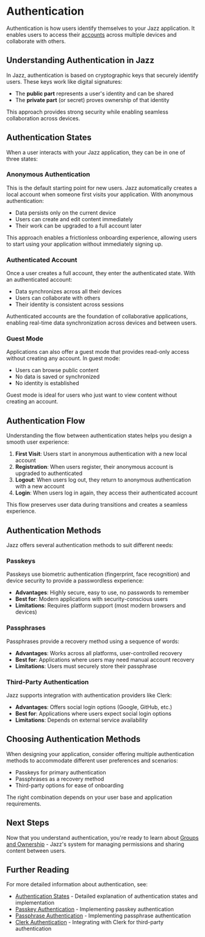 
# Authentication

Authentication is how users identify themselves to your Jazz application. It enables users to access their [accounts](/docs/building-with-jazz/accounts) across multiple devices and collaborate with others.

## Understanding Authentication in Jazz

In Jazz, authentication is based on cryptographic keys that securely identify users. These keys work like digital signatures:

- The **public part** represents a user's identity and can be shared
- The **private part** (or secret) proves ownership of that identity

This approach provides strong security while enabling seamless collaboration across devices.

## Authentication States

When a user interacts with your Jazz application, they can be in one of three states:

### Anonymous Authentication

This is the default starting point for new users. Jazz automatically creates a local account when someone first visits your application. With anonymous authentication:

- Data persists only on the current device
- Users can create and edit content immediately
- Their work can be upgraded to a full account later

This approach enables a frictionless onboarding experience, allowing users to start using your application without immediately signing up.

### Authenticated Account

Once a user creates a full account, they enter the authenticated state. With an authenticated account:

- Data synchronizes across all their devices
- Users can collaborate with others
- Their identity is consistent across sessions

Authenticated accounts are the foundation of collaborative applications, enabling real-time data synchronization across devices and between users.

### Guest Mode

Applications can also offer a guest mode that provides read-only access without creating any account. In guest mode:

- Users can browse public content
- No data is saved or synchronized
- No identity is established

Guest mode is ideal for users who just want to view content without creating an account.

## Authentication Flow

Understanding the flow between authentication states helps you design a smooth user experience:

1. **First Visit**: Users start in anonymous authentication with a new local account
2. **Registration**: When users register, their anonymous account is upgraded to authenticated
3. **Logout**: When users log out, they return to anonymous authentication with a new account
4. **Login**: When users log in again, they access their authenticated account

This flow preserves user data during transitions and creates a seamless experience.

## Authentication Methods

Jazz offers several authentication methods to suit different needs:

### Passkeys

Passkeys use biometric authentication (fingerprint, face recognition) and device security to provide a passwordless experience:

- **Advantages**: Highly secure, easy to use, no passwords to remember
- **Best for**: Modern applications with security-conscious users
- **Limitations**: Requires platform support (most modern browsers and devices)

### Passphrases

Passphrases provide a recovery method using a sequence of words:

- **Advantages**: Works across all platforms, user-controlled recovery
- **Best for**: Applications where users may need manual account recovery
- **Limitations**: Users must securely store their passphrase

### Third-Party Authentication

Jazz supports integration with authentication providers like Clerk:

- **Advantages**: Offers social login options (Google, GitHub, etc.)
- **Best for**: Applications where users expect social login options
- **Limitations**: Depends on external service availability

## Choosing Authentication Methods

When designing your application, consider offering multiple authentication methods to accommodate different user preferences and scenarios:

- Passkeys for primary authentication
- Passphrases as a recovery method
- Third-party options for ease of onboarding

The right combination depends on your user base and application requirements.

## Next Steps

Now that you understand authentication, you're ready to learn about [Groups and Ownership](/docs/building-with-jazz/groups) - Jazz's system for managing permissions and sharing content between users.

## Further Reading

For more detailed information about authentication, see:
- [Authentication States](/docs/authentication/authentication-states) - Detailed explanation of authentication states and implementation
- [Passkey Authentication](/docs/authentication/passkey) - Implementing passkey authentication
- [Passphrase Authentication](/docs/authentication/passphrase) - Implementing passphrase authentication
- [Clerk Authentication](/docs/authentication/clerk) - Integrating with Clerk for third-party authentication
